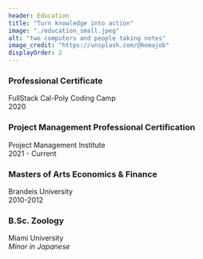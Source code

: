 ```yaml
---
header: Education
title: "Turn knowledge into action"
image: "./education_small.jpeg"
alt: "two computers and people taking notes"
image_credit: "https://unsplash.com/@homajob"
displayOrder: 2
---
```


### Professional Certificate   
FullStack Cal-Poly Coding Camp   
2020

### Project Management Professional Certification   
Project Management Institute   
2021 - Current

### Masters of Arts Economics & Finance   
Brandeis University   
2010-2012

### B.Sc. Zoology   
Miami University   
*Minor in Japanese*


